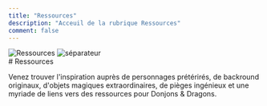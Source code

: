 ```yaml
---
title: "Ressources"
description: "Acceuil de la rubrique Ressources"
comment: false
---
```


<Image className="opacity-80" src="/articles/ressources2.png#center" alt="Ressources" width={800} height={300} />
<Image src="/articles/separator.svg#center" alt="séparateur" width={466} height={61} />

<div className="grid place-items-center text-center p-4">
# Ressources
</div>

Venez trouver l'inspiration auprès de personnages prétérirés, de backround originaux, d'objets magiques extraordinaires, de pièges ingénieux et une myriade de liens vers des ressources pour Donjons & Dragons.